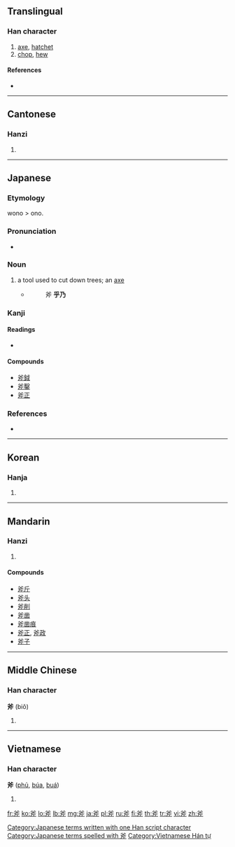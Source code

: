 ==Translingual==

===Han character===
{{Han char|rn=69|rad=斤|as=04|sn=8|four=8022<sub>1</sub>|canj=金大竹一中 (CKHML)|ids=⿱[[父]][[斤]]}}

# [[axe]], [[hatchet]]
# [[chop]], [[hew]]

====References====
* {{Han ref|kx=0479.080|dkj=13539|dj=0838.040|hdz=32023.100|uh=65A7|ud=26023|bh=A9F2|bd=43506}}

----

==Cantonese==

===Hanzi===
{{yue-hanzi|jyut=[[fu2]]|y=fu2}}

# {{defn|lang=yue|sort=斤04}}

----

==Japanese==

===Etymology===
wono > ono.

===Pronunciation===
* {{IPA|/ono/|lang=ja}}

===Noun===
{{ja-noun|k|hira=おの|hhira=をの|rom=ono|hidx=おの}}

# a tool used to cut down trees; an [[axe]]
#* {{RQ:Konkōmyō Saishōōkyō Ongi|9 (back)}} 
#*: 斧 '''乎乃'''

===Kanji===
{{ja-kanji|grade=|rs=斤04}}

====Readings====
* {{ja-readings|on=[[ふ]] (fu)|kun=[[おの]] (ono)}}

====Compounds====
* [[斧鉞]]
* [[斧鑿]]
* [[斧正]]

===References===
*{{R:Konkōmyō Saishōōkyō Ongi}}

[[Category:Japanese terms written with one Han script character]]
[[Category:Japanese terms spelled with 斧]]

----

==Korean==

===Hanja===
{{ko-hanja|hangeul=부|eumhun=|rv=bu|mr=pu|y=pwu}}

# {{defn|lang=ko|sort=斤04}}

----

==Mandarin==

===Hanzi===
{{cmn-hanzi|pin=[[fǔ]] ([[fu3]])|wg=fu<sup>3</sup>}}

# {{defn|lang=cmn|sort=斤04}}

====Compounds====
* [[斧斤]]
* [[斧头]]
* [[斧削]]
* [[斧凿]]
* [[斧凿痕]]
* [[斧正]], [[斧政]]
* [[斧子]]

----

==Middle Chinese==

===Han character===
'''斧''' (biǒ)

# {{defn|lang=zhx-mid|sort=斤04}}

----

==Vietnamese==

===Han character===
'''斧''' ([[phủ]], [[búa]], [[buá]])

# {{defn|lang=vi}}

[[Category:Vietnamese Hán tự]]

[[fr:斧]]
[[ko:斧]]
[[lo:斧]]
[[lb:斧]]
[[mg:斧]]
[[ja:斧]]
[[pl:斧]]
[[ru:斧]]
[[fi:斧]]
[[th:斧]]
[[tr:斧]]
[[vi:斧]]
[[zh:斧]]